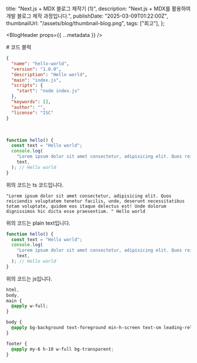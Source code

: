   title: "Next.js + MDX 블로그 제작기 (1)",
  description: "Next.js + MDX를 활용하여 개발 블로그 제작 과정입니다.",
  publishDate: "2025-03-09T01:22:00Z",
  thumbnailUrl: "/assets/blog/thumbnail-blog.png",
  tags: ["회고"],
};

<BlogHeader props={{ ...metadata }} />

<article className="blog-content-article">
# 코드 블럭

```json json:text.json
{
  "name": "hello-world",
  "version": "1.0.0",
  "description": "Hello world",
  "main": "index.js",
  "scripts": {
    "start": "node index.js"
  },
  "keywords": [],
  "author": "",
  "license": "ISC"
}
```

<br />

```ts title="index.js"
function hello() {
  const text = "Hello world";
  console.log(
    "Lorem ipsum dolor sit amet consectetur, adipisicing elit. Quos reiciendis voluptatem tenetur facilis, unde, deserunt necessitatibus totam voluptate, quidem eos itaque delectus est! Unde dolorum dignissimos hic dicta esse praesentium. ",
    text,
  ); // Hello world
}
```

위의 코드는 ts 코드입니다.

```plain
"Lorem ipsum dolor sit amet consectetur, adipisicing elit. Quos reiciendis voluptatem tenetur facilis, unde, deserunt necessitatibus totam voluptate, quidem eos itaque delectus est! Unde dolorum dignissimos hic dicta esse praesentium. " Hello world
```

위의 코드는 plain text입니다.

```js title="index.js"
function hello() {
  const text = "Hello world";
  console.log(
    "Lorem ipsum dolor sit amet consectetur, adipisicing elit. Quos reiciendis voluptatem tenetur facilis, unde, deserunt necessitatibus totam voluptate, quidem eos itaque delectus est! Unde dolorum dignissimos hic dicta esse praesentium. ",
    text,
  ); // Hello world
}
```

위의 코드는 js입니다.

```css
html,
body,
main {
  @apply w-full;
}

body {
  @apply bg-background text-foreground min-h-screen text-sm leading-relaxed font-medium transition-colors duration-300;
}

footer {
  @apply my-6 h-10 w-full bg-transparent;
}
```

</article>
